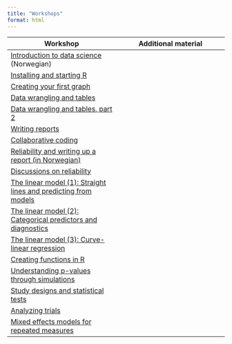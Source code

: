 ```yaml
---
title: "Workshops"
format: html
---
```


|Workshop |Additional material|
| --- | --- |
|[Introduction to data science](ws1-data-science-intro.html) (Norwegian)| |
|[Installing and starting R](ws2-installing-r.html)| |
|[Creating your first graph](ws3-first-graph.html) | |
|[Data wrangling and tables](ws4-data-wrangling-tables.html)| |
|[Data wrangling and tables, part 2](ws4b-tables.html)| |
|[Writing reports](ws5-writing-reports.html)| |
|[Collaborative coding](ws6-git.html)| |
|[Reliability and writing up a report (in Norwegian)](ws7-norwegian.html)|
|[Discussions on reliability](ws7-reliability.html)|
|[The linear model (1): Straight lines and predicting from models](ws8-linear-model.html)|
|[The linear model (2): Categorical predictors and diagnostics](ws9-linear-model-categorical.html)|
|[The linear model (3): Curve-linear regression](ws10-curve-linear.html)|
|[Creating functions in R](ws12-writing-functions.html)|
|[Understanding p-values through simulations](ws13-p-values-simulation.html)|
|[Study designs and statistical tests](ws15-study-design-1.html)|
|[Analyzing trials](ws16-analyzing-trials.html)|
|[Mixed effects models for repeated measures](ws17-mixed-effects-repeated-measures.html)|